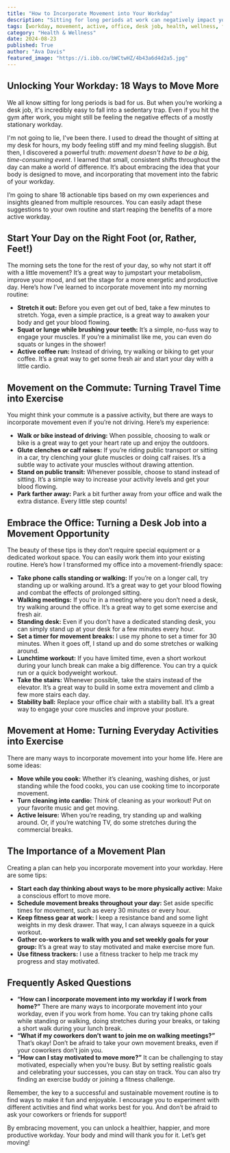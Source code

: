 ```yaml
---
title: "How to Incorporate Movement into Your Workday"
description: "Sitting for long periods at work can negatively impact your health. This blog post shares 18 actionable tips for incorporating movement into your workday, from simple stretches to active breaks.  Learn how to turn your commute, meetings, and even cooking time into opportunities to stay active and feel better."
tags: [workday, movement, active, office, desk job, health, wellness, fitness, tips, commute, exercise, sitting, productivity, energy, motivation, lifestyle, well-being]
category: "Health & Wellness"
date: 2024-08-23
published: True
author: "Ava Davis"
featured_image: "https://i.ibb.co/bWCtwHZ/4b43a6d4d2a5.jpg"
---
```


##  Unlocking Your Workday: 18 Ways to Move More 

We all know sitting for long periods is bad for us. But when you’re working a desk job, it's incredibly easy to fall into a sedentary trap. Even if you hit the gym after work, you might still be feeling the negative effects of a mostly stationary workday. 

I'm not going to lie, I've been there. I used to dread the thought of sitting at my desk for hours, my body feeling stiff and my mind feeling sluggish. But then, I discovered a powerful truth: *movement doesn't have to be a big, time-consuming event*.  I learned that small, consistent shifts throughout the day can make a world of difference. It’s about embracing the idea that your body is designed to move, and incorporating that movement into the fabric of your workday. 

I’m going to share 18 actionable tips based on my own experiences and insights gleaned from multiple resources. You can easily adapt these suggestions to your own routine and start reaping the benefits of a more active workday.

##  Start Your Day on the Right Foot (or, Rather, Feet!)

The morning sets the tone for the rest of your day, so why not start it off with a little movement? It’s a great way to jumpstart your metabolism, improve your mood, and set the stage for a more energetic and productive day. Here’s how I’ve learned to incorporate movement into my morning routine:

* **Stretch it out:** Before you even get out of bed, take a few minutes to stretch. Yoga, even a simple practice, is a great way to awaken your body and get your blood flowing.
* **Squat or lunge while brushing your teeth:**  It’s a simple, no-fuss way to engage your muscles. If you’re a minimalist like me, you can even do squats or lunges in the shower!
* **Active coffee run:** Instead of driving, try walking or biking to get your coffee. It’s a great way to get some fresh air and start your day with a little cardio.

##  Movement on the Commute:  Turning Travel Time into Exercise

You might think your commute is a passive activity, but there are ways to incorporate movement even if you’re not driving. Here’s my experience:

* **Walk or bike instead of driving:** When possible, choosing to walk or bike is a great way to get your heart rate up and enjoy the outdoors.
* **Glute clenches or calf raises:** If you’re riding public transport or sitting in a car, try clenching your glute muscles or doing calf raises. It’s a subtle way to activate your muscles without drawing attention. 
* **Stand on public transit:** Whenever possible, choose to stand instead of sitting. It’s a simple way to increase your activity levels and get your blood flowing.
* **Park farther away:** Park a bit further away from your office and walk the extra distance. Every little step counts!

##  Embrace the Office: Turning a Desk Job into a Movement Opportunity 

The beauty of these tips is they don’t require special equipment or a dedicated workout space. You can easily work them into your existing routine. Here’s how I transformed my office into a movement-friendly space:

* **Take phone calls standing or walking:**  If you’re on a longer call, try standing up or walking around. It’s a great way to get your blood flowing and combat the effects of prolonged sitting.
* **Walking meetings:** If you’re in a meeting where you don’t need a desk, try walking around the office. It’s a great way to get some exercise and fresh air.
* **Standing desk:** Even if you don’t have a dedicated standing desk, you can simply stand up at your desk for a few minutes every hour. 
* **Set a timer for movement breaks:**  I use my phone to set a timer for 30 minutes. When it goes off, I stand up and do some stretches or walking around.  
* **Lunchtime workout:**  If you have limited time, even a short workout during your lunch break can make a big difference.  You can try a quick run or a quick bodyweight workout.
* **Take the stairs:**  Whenever possible, take the stairs instead of the elevator. It’s a great way to build in some extra movement and climb a few more stairs each day.
* **Stability ball:** Replace your office chair with a stability ball. It’s a great way to engage your core muscles and improve your posture.

##  Movement at Home:  Turning Everyday Activities into Exercise

There are many ways to incorporate movement into your home life. Here are some ideas:

* **Move while you cook:**  Whether it’s cleaning, washing dishes, or just standing while the food cooks, you can use cooking time to incorporate movement.
* **Turn cleaning into cardio:**  Think of cleaning as your workout!  Put on your favorite music and get moving. 
* **Active leisure:**  When you’re reading, try standing up and walking around.  Or, if you’re watching TV, do some stretches during the commercial breaks.

##  The Importance of a Movement Plan

Creating a plan can help you incorporate movement into your workday.  Here are some tips:

* **Start each day thinking about ways to be more physically active:**  Make a conscious effort to move more.  
* **Schedule movement breaks throughout your day:**  Set aside specific times for movement, such as every 30 minutes or every hour.
* **Keep fitness gear at work:** I keep a resistance band and some light weights in my desk drawer.  That way, I can always squeeze in a quick workout.
* **Gather co-workers to walk with you and set weekly goals for your group:**  It’s a great way to stay motivated and make exercise more fun.
* **Use fitness trackers:**  I use a fitness tracker to help me track my progress and stay motivated.

##  Frequently Asked Questions

* **“How can I incorporate movement into my workday if I work from home?”**  There are many ways to incorporate movement into your workday, even if you work from home.  You can try taking phone calls while standing or walking, doing stretches during your breaks, or taking a short walk during your lunch break. 
* **“What if my coworkers don’t want to join me on walking meetings?”**  That’s okay!  Don’t be afraid to take your own movement breaks, even if your coworkers don’t join you.  
* **“How can I stay motivated to move more?”**   It can be challenging to stay motivated, especially when you’re busy.  But by setting realistic goals and celebrating your successes, you can stay on track. You can also try finding an exercise buddy or joining a fitness challenge.

Remember, the key to a successful and sustainable movement routine is to find ways to make it fun and enjoyable.  I encourage you to experiment with different activities and find what works best for you. And don’t be afraid to ask your coworkers or friends for support! 

By embracing movement, you can unlock a healthier, happier, and more productive workday. Your body and mind will thank you for it. Let’s get moving!
